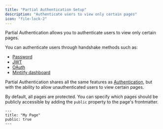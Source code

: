 ```yaml
---
title: "Partial Authentication Setup"
description: "Authenticate users to view only certain pages"
icon: "file-lock-2"
---
```


Partial Authentication allows you to authenticate users to view only certain pages.

You can authenticate users through handshake methods such as:

- [Password](./authentication-setup/password)
- [JWT](./authentication-setup/jwt)
- [OAuth](./authentication-setup/oauth)
- [Mintlify dashboard](./authentication-setup/mintlify)

Partial Authentication shares all the same features as [Authentication](./authentication), but with the ability to allow unauthenticated users to view certain pages.

By default, all pages are protected. You can specify which pages should be publicly accessible by adding the `public` property to the page's frontmatter.

```mdx
---
title: "My Page"
public: true
---
```
